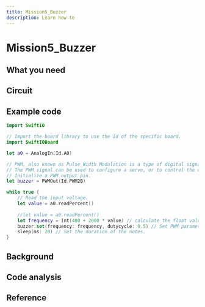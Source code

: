 ```yaml
---
title: Mission5_Buzzer
description: Learn how to
---
```


# Mission5_Buzzer





## What you need




## Circuit


## Example code

```swift
import SwiftIO

// Import the board library to use the Id of the specific board.
import SwiftIOBoard

let a0 = AnalogIn(Id.A0)

// PWM, also known as Pulse Width Modulation is a type of digital signal.
// The PWM signal can be used to configure a servo, or to control the dimming of a LED light.
// Initialize a PWM output pin.
let buzzer = PWMOut(Id.PWM2B)

while true {
    // Read the input voltage.
    let value = a0.readPercent()
    
    //let value = a0.readPercent()
    let frequency = Int(400 + 2000 * value) // calculate the float value into Int type to serve as frequency.
    buzzer.set(frequency: frequency, dutycycle: 0.5) // Set PWM parameters.
    sleep(ms: 20) // Set the duration of the notes.
}
```


## Background



## Code analysis


## Reference
